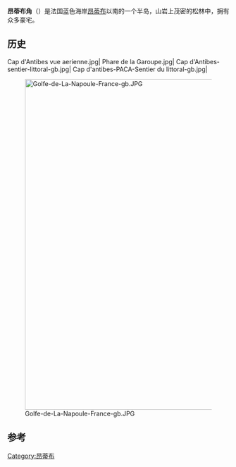 {{coord|43.549722|7.13|format=dms|display=title|scale:40000}}
'''昂蒂布角'''（{{Lang-fr|Cap d’Antibes}}）是法国蓝色海岸[[昂蒂布|昂蒂布]]以南的一个半岛，山岩上茂密的松林中，拥有众多豪宅。 
== 历史 ==

<gallery>
Cap d'Antibes vue aerienne.jpg|
Phare de la Garoupe.jpg|
Cap d'Antibes-sentier-littoral-gb.jpg|
Cap d'antibes-PACA-Sentier du littoral-gb.jpg|
</gallery>
[[File:Golfe-de-La-Napoule-France-gb.JPG|750px]]
== 参考 ==
{{references}}
[[Category:昂蒂布|Category:昂蒂布]]